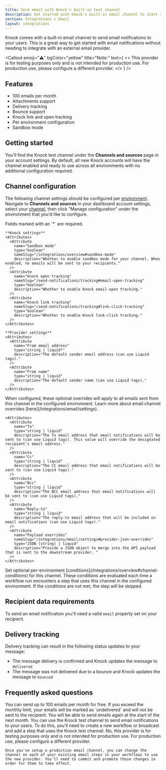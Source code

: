 ```yaml
---
title: Send email with Knock's built-in test channel
description: Get started with Knock's built-in email channel to start sending email notifications.
section: Integrations > Email
layout: integrations
---
```


Knock comes with a built-in email channel to send email notifications to your users. This is a great way to get started with email notifications without needing to integrate with an external email provider.

<Callout
  emoji="⚠️"
  bgColor="yellow"
  title="Note:"
  text={
    <>
      This provider is for testing purposes only and is not intended for
      production use. For production use, please configure a different provider.
    </>
  }
/>

## Features

- 100 emails per month
- Attachments support
- Delivery tracking
- Bounce support
- Knock link and open tracking
- Per environment configuration
- Sandbox mode

## Getting started

You'll find the Knock test channel under the **Channels and sources** page in your account settings. By default, all new Knock accounts will have the channel enabled and ready to use across all environments with no additional configuration required.

## Channel configuration

The following channel settings should be configured per [environment](/concepts/environments). Navigate to **Channels and sources** in your dashboard account settings, select your [channel](/concepts/channels), then click "Manage configuration" under the environment that you'd like to configure.

<AccordionGroup>
  <Accordion title="Settings">
    Fields marked with an `*` are required.
    
    **Knock settings**
    <Attributes>
      <Attribute
        name="Sandbox mode"
        type="boolean"
        nameSlug="/integrations/overview#sandbox-mode"
        description="Whether to enable sandbox mode for your channel. When enabled, no emails will be sent to your recipients."
      />
      <Attribute
        name="Knock open tracking"
        nameSlug="/send-notifications/tracking#email-open-tracking"
        type="boolean"
        description="Whether to enable Knock email-open tracking."
      />
      <Attribute
        name="Knock link tracking"
        nameSlug="/send-notifications/tracking#link-click-tracking"
        type="boolean"
        description="Whether to enable Knock link-click tracking."
      />
    </Attributes>

    **Provider settings**
    <Attributes>
      <Attribute
        name="From email address"
        type="string | liquid*"
        description="The default sender email address (can use Liquid tags)."
      />
      <Attribute
        name="From name"
        type="string | liquid"
        description="The default sender name (can use Liquid tags)."
      />
    </Attributes>

  </Accordion>
  <Accordion title="Overrides">
    When configured, these optional overrides will apply to all emails sent from this channel in the configured environment. Learn more about email channel overrides [here](/integrations/email/settings).
    
    <Attributes>
      <Attribute
        name="To"
        type="string | liquid"
        description="The To email address that email notifications will be sent to (can use Liquid tags). This value will override the designated recipient's email address."
      />
      <Attribute
        name="Cc"
        type="string | liquid"
        description="The CC email address that email notifications will be sent to (can use Liquid tags)."
      />
      <Attribute
        name="Bcc"
        type="string | liquid"
        description="The BCC email address that email notifications will be sent to (can use Liquid tags)."
      />
      <Attribute
        name="Reply-to"
        type="string | liquid"
        description="The reply-to email address that will be included on email notifications (can use Liquid tags)."
      />
      <Attribute
        name="Payload overrides"
        nameSlug="/integrations/email/settings#provider-json-overrides"
        type="JSON (string) | liquid"
        description="Provide a JSON object to merge into the API payload that is sent to the downstream provider. "
      />
    </Attributes>
  </Accordion>
  <Accordion title="Conditions">
    Set optional per-environment [conditions](/integrations/overview#channel-conditions) for this channel. These conditions are evaluated each time a workflow run encounters a step that uses this channel in the configured environment. If the conditions are not met, the step will be skipped.
  </Accordion>
</AccordionGroup>

## Recipient data requirements

To send an email notification you'll need a valid `email` property set on your recipient.

## Delivery tracking

Delivery tracking can result in the following status updates to your message:

- The message delivery is confirmed and Knock updates the message to `delivered`
- The message was not delivered due to a bounce and Knock updates the message to `bounced`

## Frequently asked questions

<AccordionGroup>
  <Accordion title="What is the limit on the number of emails I can send?">
    You can send up to 100 emails per month for free.
  </Accordion>
  <Accordion title="What happens when I exceed the limit?">
    If you exceed the monthly limit, your emails will be marked as `undelivered`
    and will not be sent to the recipient. You will be able to send emails again
    at the start of the next month.
  </Accordion>
  <Accordion title="How do I use the Knock test channel?">
    You can use the Knock test channel to send email notifications to your
    users. To do this, you'll need to create a new workflow or broadcast and add
    a step that uses the Knock test channel.
  </Accordion>
  <Accordion title="Can I use this provider for production use?">
    No, this provider is for testing purposes only and is not intended for
    production use. For production use, please configure a different provider.

    Once you've setup a production email channel, you can change the channel on each of your existing email steps in your workflows to use the new provider. You'll need to commit and promote those changes in order for them to take effect.

  </Accordion>
</AccordionGroup>
